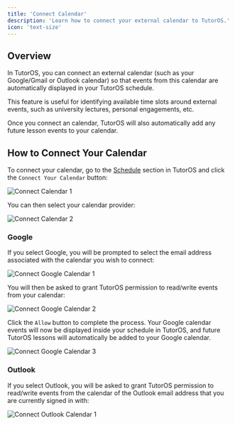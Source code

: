 ```yaml
---
title: 'Connect Calendar'
description: 'Learn how to connect your external calendar to TutorOS.'
icon: 'text-size'
---
```


## Overview

In TutorOS, you can connect an external calendar (such as your Google/Gmail or Outlook calendar) so that events from this calendar are automatically displayed in your TutorOS schedule.

This feature is useful for identifying available time slots around external events, such as university lectures, personal engagements, etc.

Once you connect an calendar, TutorOS will also automatically add any future lesson events to your calendar.

## How to Connect Your Calendar

To connect your calendar, go to the [Schedule](https://platform.tutoros.app/schedule) section in TutorOS and click the `Connect Your Calendar` button:

![Connect Calendar 1](/images/connect-calendar-1.png)

You can then select your calendar provider:

![Connect Calendar 2](/images/connect-calendar-2.png)

### Google

If you select Google, you will be prompted to select the email address associated with the calendar you wish to connect:

![Connect Google Calendar 1](/images/connect-google-calendar-1.png)

You will then be asked to grant TutorOS permission to read/write events from your calendar:

![Connect Google Calendar 2](/images/connect-google-calendar-2.png)

Click the `Allow` button to complete the process. Your Google calendar events will now be displayed inside your schedule in TutorOS, and future TutorOS lessons
will automatically be added to your Google calendar.

![Connect Google Calendar 3](/images/connect-google-calendar-3.png)

### Outlook

If you select Outlook, you will be asked to grant TutorOS permission to read/write events from the calendar of the Outlook email address that you are currently signed in with:

![Connect Outlook Calendar 1](/images/connect-outlook-calendar-1.png)
